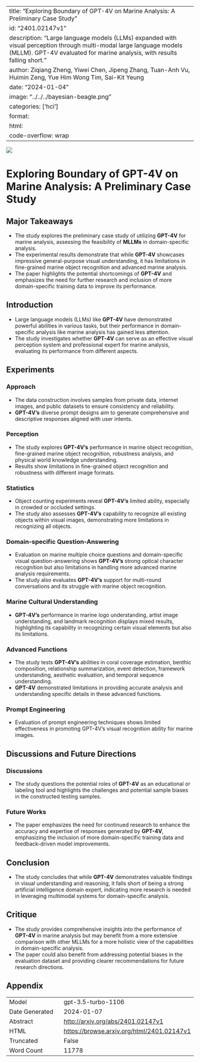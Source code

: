 
---
title: "Exploring Boundary of GPT-4V on Marine Analysis: A Preliminary Case Study"
id: "2401.02147v1"
description: "Large language models (LLMs) expanded with visual perception through multi-modal large language models (MLLM). GPT-4V evaluated for marine analysis, with results falling short."
author: Ziqiang Zheng, Yiwei Chen, Jipeng Zhang, Tuan-Anh Vu, Huimin Zeng, Yue Him Wong Tim, Sai-Kit Yeung
date: "2024-01-04"
image: "../../../bayesian-beagle.png"
categories: ['hci']
format:
  html:
    code-overflow: wrap
---

![](None)

# Exploring Boundary of GPT-4V on Marine Analysis: A Preliminary Case Study

## Major Takeaways
- The study explores the preliminary case study of utilizing **GPT-4V** for marine analysis, assessing the feasibility of **MLLMs** in domain-specific analysis.
- The experimental results demonstrate that while **GPT-4V** showcases impressive general-purpose visual understanding, it has limitations in fine-grained marine object recognition and advanced marine analysis.
- The paper highlights the potential shortcomings of **GPT-4V** and emphasizes the need for further research and inclusion of more domain-specific training data to improve its performance.

## Introduction
- Large language models (LLMs) like **GPT-4V** have demonstrated powerful abilities in various tasks, but their performance in domain-specific analysis like marine analysis has gained less attention.
- The study investigates whether **GPT-4V** can serve as an effective visual perception system and professional expert for marine analysis, evaluating its performance from different aspects.

## Experiments
### Approach
- The data construction involves samples from private data, internet images, and public datasets to ensure consistency and reliability.
- **GPT-4V's** diverse prompt designs aim to generate comprehensive and descriptive responses aligned with user intents.

### Perception
- The study explores **GPT-4V's** performance in marine object recognition, fine-grained marine object recognition, robustness analysis, and physical world knowledge understanding.
- Results show limitations in fine-grained object recognition and robustness with different image formats.

### Statistics
- Object counting experiments reveal **GPT-4V's** limited ability, especially in crowded or occluded settings.
- The study also assesses **GPT-4V's** capability to recognize all existing objects within visual images, demonstrating more limitations in recognizing all objects.

### Domain-specific Question-Answering
- Evaluation on marine multiple choice questions and domain-specific visual question-answering shows **GPT-4V's** strong optical character recognition but also limitations in handling more advanced marine analysis requirements.
- The study also evaluates **GPT-4V's** support for multi-round conversations and its struggle with marine object recognition.

### Marine Cultural Understanding
- **GPT-4V's** performance in marine logo understanding, artist image understanding, and landmark recognition displays mixed results, highlighting its capability in recognizing certain visual elements but also its limitations.

### Advanced Functions
- The study tests **GPT-4V's** abilities in coral coverage estimation, benthic composition, relationship summarization, event detection, framework understanding, aesthetic evaluation, and temporal sequence understanding.
- **GPT-4V** demonstrated limitations in providing accurate analysis and understanding specific details in these advanced functions.

### Prompt Engineering
- Evaluation of prompt engineering techniques shows limited effectiveness in promoting GPT-4V's visual recognition ability for marine images.

## Discussions and Future Directions
### Discussions
- The study questions the potential roles of **GPT-4V** as an educational or labeling tool and highlights the challenges and potential sample biases in the constructed testing samples.

### Future Works
- The paper emphasizes the need for continued research to enhance the accuracy and expertise of responses generated by **GPT-4V**, emphasizing the inclusion of more domain-specific training data and feedback-driven model improvements.

## Conclusion
- The study concludes that while **GPT-4V** demonstrates valuable findings in visual understanding and reasoning, it falls short of being a strong artificial intelligence domain expert, indicating more research is needed in leveraging multimodal systems for domain-specific analysis.

## Critique
- The study provides comprehensive insights into the performance of **GPT-4V** in marine analysis but may benefit from a more extensive comparison with other MLLMs for a more holistic view of the capabilities in domain-specific analysis.
- The paper could also benefit from addressing potential biases in the evaluation dataset and providing clearer recommendations for future research directions.

## Appendix

|          |          |
|----------|----------|
| Model     | gpt-3.5-turbo-1106       |
| Date Generated     | 2024-01-07       |
| Abstract | [http://arxiv.org/abs/2401.02147v1](http://arxiv.org/abs/2401.02147v1)        |
| HTML     | [https://browse.arxiv.org/html/2401.02147v1](https://browse.arxiv.org/html/2401.02147v1)       |
| Truncated       | False       |
| Word Count       | 11778       |
